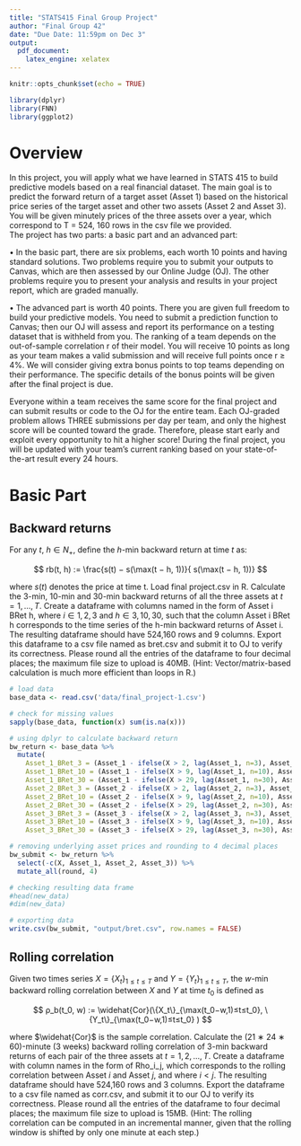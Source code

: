 ```yaml
---
title: "STATS415 Final Group Project"
author: "Final Group 42"
date: "Due Date: 11:59pm on Dec 3"
output:
  pdf_document:
    latex_engine: xelatex
---
```


```r
knitr::opts_chunk$set(echo = TRUE)
```

```r
library(dplyr)
library(FNN)
library(ggplot2)
```

# Overview

In this project, you will apply what we have learned in STATS 415 to build predictive models based on a real financial dataset. The main goal is to predict the forward return of a target asset (Asset 1) based on the historical price series of the target asset and other two assets (Asset 2 and Asset 3). You will be given minutely prices of the three assets over a year, which correspond to T = 524, 160 rows in the csv file we provided.  
The project has two parts: a basic part and an advanced part:


• In the basic part, there are six problems, each worth 10 points and having standard solutions. Two problems require you to submit your outputs to Canvas, which are then assessed by our Online Judge (OJ). The other problems require you to present your analysis and results in your project report, which are graded manually.


• The advanced part is worth 40 points. There you are given full freedom to build your predictive models. You need to submit a prediction function to Canvas; then our OJ will assess and report its performance on a testing dataset that is withheld from you. The ranking of a team depends on the out-of-sample correlation r of their model. You will receive 10 points as long as your team makes a valid submission and will receive full points once r ≥ 4%. We will consider giving extra bonus points to top teams depending on their performance. The specific details of the bonus points will be given after the final project is due.


Everyone within a team receives the same score for the final project and can submit results or code to the OJ for the entire team. Each OJ-graded problem allows THREE submissions per day per team, and only the highest score will be counted toward the grade. Therefore, please start early and exploit every opportunity to hit a higher score! During the final project, you will be updated with your team’s current ranking based on your state-of-the-art result every 24 hours.

# Basic Part

## Backward returns

For any $t$, $h \in N_+$, define the $h$-min backward return at time $t$ as:

$$ rb(t, h) := \frac{s(t) − s(\max(t − h, 1))}{ s(\max(t − h, 1))} $$

where $s(t)$ denotes the price at time t. Load final project.csv in R. Calculate the 3-min, 10-min and 30-min backward returns of all the three assets at $t = 1, . . . , T$. Create a dataframe with columns named in the form of Asset i BRet h, where $i \in {1, 2, 3}$ and $h \in {3, 10, 30}$, such that the column Asset i BRet h corresponds to the time series of the h-min backward returns of Asset i. The resulting dataframe should have 524,160 rows and 9 columns. Export this dataframe to a csv file named as bret.csv and submit it to OJ to verify its correctness. Please round all the entries of the dataframe to four decimal places; the maximum file size to upload is 40MB. (Hint: Vector/matrix-based calculation is much more efficient than loops in R.)

```r
# load data
base_data <- read.csv('data/final_project-1.csv')

# check for missing values
sapply(base_data, function(x) sum(is.na(x)))
```

```r
# using dplyr to calculate backward return
bw_return <- base_data %>%
  mutate(
    Asset_1_BRet_3 = (Asset_1 - ifelse(X > 2, lag(Asset_1, n=3), Asset_1[1]))/ifelse(X > 2, lag(Asset_1, n=3), Asset_1[1]),
    Asset_1_BRet_10 = (Asset_1 - ifelse(X > 9, lag(Asset_1, n=10), Asset_1[1]))/ifelse(X > 9, lag(Asset_1, n=10), Asset_1[1]),
    Asset_1_BRet_30 = (Asset_1 - ifelse(X > 29, lag(Asset_1, n=30), Asset_1[1]))/ifelse(X > 29, lag(Asset_1, n=30), Asset_1[1]),
    Asset_2_BRet_3 = (Asset_2 - ifelse(X > 2, lag(Asset_2, n=3), Asset_2[1]))/ifelse(X > 2, lag(Asset_2, n=3), Asset_2[1]),
    Asset_2_BRet_10 = (Asset_2 - ifelse(X > 9, lag(Asset_2, n=10), Asset_2[1]))/ifelse(X > 9, lag(Asset_2, n=10), Asset_2[1]),
    Asset_2_BRet_30 = (Asset_2 - ifelse(X > 29, lag(Asset_2, n=30), Asset_2[1]))/ifelse(X > 29, lag(Asset_2, n=30), Asset_2[1]),
    Asset_3_BRet_3 = (Asset_3 - ifelse(X > 2, lag(Asset_3, n=3), Asset_3[1]))/ifelse(X > 2, lag(Asset_3, n=3), Asset_3[1]),
    Asset_3_BRet_10 = (Asset_3 - ifelse(X > 9, lag(Asset_3, n=10), Asset_3[1]))/ifelse(X > 9, lag(Asset_3, n=10), Asset_3[1]),
    Asset_3_BRet_30 = (Asset_3 - ifelse(X > 29, lag(Asset_3, n=30), Asset_3[1]))/ifelse(X > 29, lag(Asset_3, n=30), Asset_3[1]))

# removing underlying asset prices and rounding to 4 decimal places
bw_submit <- bw_return %>%
  select(-c(X, Asset_1, Asset_2, Asset_3)) %>%
  mutate_all(round, 4)

# checking resulting data frame
#head(new_data)
#dim(new_data)

# exporting data
write.csv(bw_submit, "output/bret.csv", row.names = FALSE)
```


## Rolling correlation

Given two times series $X = \{X_t\}_{1≤t≤T}$ and $Y = \{Y_t\}_{1≤t≤T}$, the $w$-min backward rolling correlation between $X$ and $Y$ at time $t_0$ is defined as

$$ ρ_b(t_0, w) := \widehat{Cor}(\{X_t\}_{\max(t_0−w,1)≤t≤t_0}, \{Y_t\}_{\max(t_0−w,1)≤t≤t_0} ) $$

where $\widehat{Cor}$ is the sample correlation. Calculate the (21 ∗ 24 ∗ 60)-minute (3 weeks) backward rolling correlation of 3-min backward returns of each pair of the three assets at $t = 1, 2, . . . , T$. Create a dataframe with column names in the form of Rho_i_j, which corresponds to the rolling correlation between Asset $i$ and Asset $j$, and where $i < j$. The resulting dataframe should have 524,160 rows and 3 columns. Export the dataframe to a csv file named as corr.csv, and submit it to our OJ to verify its correctness. Please round all the entries of the dataframe to four decimal places; the maximum file size to upload is 15MB.
(Hint: The rolling correlation can be computed in an incremental manner, given that the rolling window is shifted by only one minute at each step.)

```r

```


